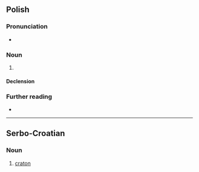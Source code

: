 ==Polish==
{{wp|lang=pl}}

===Pronunciation===
* {{pl-IPA}}

===Noun===
{{pl-noun|m-in}}

# {{lb|pl|geology}} {{l|en|craton}}

====Declension====
{{pl-decl-noun-m-in}}

===Further reading===
* {{R:PWN}}

----

==Serbo-Croatian==

===Noun===
{{sh-noun|g=m}}

# {{lb|sh|geology}} [[craton]]
